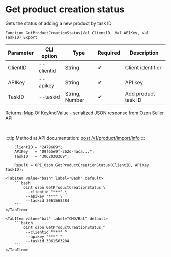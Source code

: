 ﻿---
sidebar_position: 18
description: Get product creation status and other functions to work with Ozon in the Open Integration Package, a free open-source integration library for 1C:Enterprise 8, OneScript and CLI
keywords: [1C, 1С, 1С:Enterprise, 1С:Enterprise 8.3, API, Integration, Services, Exchange, OneScript, CLI, Ozon]
---


# Get product creation status
 Gets the status of adding a new product by task ID



`Function GetProductCreationStatus(Val ClientID, Val APIKey, Val TaskID) Export`

  | Parameter | CLI option | Type | Required | Description |
  |-|-|-|-|-|
  | ClientID | --clientid | String | &#x2714; | Client identifier |
  | APIKey | --apikey | String | &#x2714; | API key |
  | TaskID | --taskid | String, Number | &#x2714; | Add product task ID |

  
  Returns:  Map Of KeyAndValue - serialized JSON response from Ozon Seller API

<br/>

:::tip
Method at API documentation: [post /v1/product/import/info](https://docs.ozon.ru/api/seller/#operation/ProductAPI_GetImportProductsInfo)
:::
<br/>


```bsl title="1C:Enterprise/OneScript code example"
    ClientID = "2479669";
    APIKey   = "09f65e9f-262d-4aca...";
    TaskID   = "3062030369";

    Result = OPI_Ozon.GetProductCreationStatus(ClientID, APIKey, TaskID);
```
 

 <Tabs>
  
    <TabItem value="bash" label="Bash" default>
        ```bash
            oint ozon GetProductCreationStatus \
             --clientid "***" \
             --apikey "***" \
             --taskid 3061563284
        ```
    </TabItem>
  
    <TabItem value="bat" label="CMD/Bat" default>
        ```batch
            oint ozon GetProductCreationStatus ^
             --clientid "***" ^
             --apikey "***" ^
             --taskid 3061563284
        ```
    </TabItem>
</Tabs>



